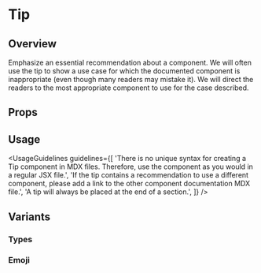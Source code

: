 
<Meta of={TipStories} />

# Tip

## Overview

Emphasize an essential recommendation about a component.
We will often use the tip to show a use case for which the documented component is inappropriate (even though many readers may mistake it).
We will direct the readers to the most appropriate component to use for the case described.

<Canvas of={TipStories.Overview} />

## Props

<Controls />

## Usage

<UsageGuidelines
  guidelines={[
    'There is no unique syntax for creating a Tip component in MDX files. Therefore, use the component as you would in a regular JSX file.',
    'If the tip contains a recommendation to use a different component, please add a link to the other component documentation MDX file.',
    'A tip will always be placed at the end of a section.',
  ]}
/>

## Variants

### Types

<Canvas of={TipStories.Types} />

### Emoji

<Canvas of={TipStories.Emoji} />
